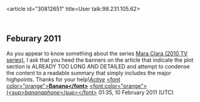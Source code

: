 <article id="30812651" title=User talk:98.231.105.62>
	<talkpage id="30812651" title="User talk:98.231.105.62">
==Feburary 2011==
As you appear to know something about the series [[Mara Clara (2010 TV series)]], I ask that you heed the banners on the article that indicate the plot section is ALREADY TOO LONG AND DETAILED and attempt to condense the content to a readable summary that simply includes the major highpoints. Thanks for your help![[Special:Contributions/Active_Banana|''Active'']] [[User:Active Banana|&lt;font color=&quot;orange&quot;&gt;'''Banana&lt;/font&gt;''']]  [[User talk:Active Banana|&lt;font color=&quot;orange&quot;&gt;(&lt;sup&gt;''bananaphone''&lt;/sup&gt;&lt;/font&gt;]] 01:35, 10 February 2011 (UTC)
	</talkpage>
</article>